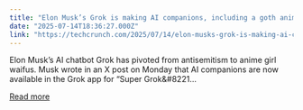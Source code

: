 ```yaml
---
title: "Elon Musk’s Grok is making AI companions, including a goth anime girl"
date: "2025-07-14T18:36:27.000Z"
link: "https://techcrunch.com/2025/07/14/elon-musks-grok-is-making-ai-companions-including-a-goth-anime-girl/"
---
```


Elon Musk&#8217;s AI chatbot Grok has pivoted from antisemitism to anime girl waifus. Musk wrote in an X post on Monday that AI companions are now available in the Grok app for &#8220;Super Grok&#8221...

[Read more](https://techcrunch.com/2025/07/14/elon-musks-grok-is-making-ai-companions-including-a-goth-anime-girl/)

